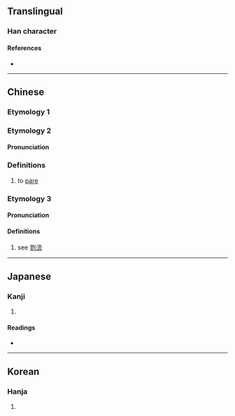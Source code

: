 {{character info/new}}
==Translingual==

===Han character===
{{Han char|rn=18|rad=刀|as=11|sn=13|four=|canj=SHLN|ids=⿰翏刂}}

====References====
* {{Han ref|kx=0143.210|dkj=02149|dj=0324.070|hdz=10354.150|uh=5279|ud=21113}}

----

==Chinese==

===Etymology 1===
{{zh-see|戮|v}}

===Etymology 2===
{{zh-forms}}

====Pronunciation====
{{zh-pron
|m=lù
|m-s=
|c=
|c-t=
|g=
|h=pfs=
|j=
|md=
|mn=
|mn-t=
|w=
|x=
|mc=y
|oc=y
|cat=v
}}

===Definitions===
{{zh-hanzi}}

# to [[pare]]

===Etymology 3===
{{zh-forms}}

====Pronunciation====
{{zh-pron
|m=jiū
}}

====Definitions====
{{zh-hanzi}}

# see [[剹流]]

----

==Japanese==

===Kanji===
{{ja-kanji|grade=|rs=刀11}}

# {{rfdef|ja|sort=刀11}}

====Readings====
* {{ja-readings|on=[[りく]] (riku), [[ろく]] (roku), [[きょう]] (kyō), [[く]] (ku)|kun=[[けずる]] (kezuru)}}

----

==Korean==

===Hanja===
{{ko-hanja|hangeul=륙|rv=ryuk|mr=ryuk|y=lyuk}}

# {{rfdef|ko|sort=刀11}}